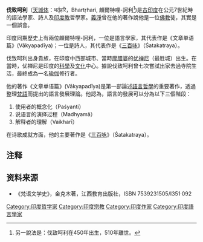 '''伐致呵利'''（[[天城体|天城体]]：भर्तृहरि，Bhartṛhari, 頗爾特哩-訶利{{bd|570年||651年}}<ref>另一說法是：伐致呵利在450年出生，510年離世。</ref>)是[[古印度|古印度]]在公元7世紀時的語法學家、詩人及[[印度教|印度教]]哲學家。[[義淨|義淨]]曾在他的著作說他是一位[[佛教|佛教]]徒，其實是一個誤會。

印度同期歷史上有兩位頗爾特哩-訶利，一位是語言學家，其代表作是《文章单语篇》(Vākyapadīya)；一位是詩人，其代表作是《[[三百咏|三百咏]]》（Śatakatraya）。

伐致呵利出身貴族，在印度中西部城市、當時[[摩腊婆|摩腊婆]]的[[优禅尼|优禅尼]]（最胜城）出生。在當時，优禅尼是印度的[[科學|科學]]及[[文化|文化]]中心。據說伐致呵利曾七次嘗試出家去過寺院生活，最終成為一名[[瑜伽|瑜伽]]修行者。

他的著作《文章单语篇》(Vākyapadīya)是第一部論述[[語言|語言]][[哲學|哲學]]的重要著作，透過整理[[梵語|梵語]]而提出的語言發展理論。他認為，語言的發展可以分為以下三個階段：
#使用者的概念化（Paśyanti）
#说语言的演绎过程（Madhyamā）
#解释者的理解（Vaikharī）

在诗歌成就方面，他的主要著作是《[[三百咏|三百咏]]》（Śatakatraya）。
==注释==
<references/>

==资料来源==
*《梵语文学史》，金克木著，江西教育出版社，ISBN 7539231505/I351·092

{{Authority control}}
{{南亞人物小作品}}

[[Category:印度哲学家|Category:印度哲学家]]
[[Category:印度宗教|Category:印度宗教]]
[[Category:印度作家|Category:印度作家]]
[[Category:印度語言學家|Category:印度語言學家]]